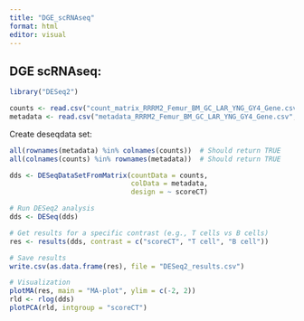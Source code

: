 ```yaml
---
title: "DGE_scRNAseq"
format: html
editor: visual
---
```


## DGE scRNAseq:

```r
library("DESeq2")
```

```r
counts <- read.csv("count_matrix_RRRM2_Femur_BM_GC_LAR_YNG_GY4_Gene.csv", row.names = 1,header = TRUE)
metadata <- read.csv("metadata_RRRM2_Femur_BM_GC_LAR_YNG_GY4_Gene.csv", row.names = 1)
```

Create deseqdata set:

```r
all(rownames(metadata) %in% colnames(counts))  # Should return TRUE
all(colnames(counts) %in% rownames(metadata))  # Should return TRUE
```

```r
dds <- DESeqDataSetFromMatrix(countData = counts,
                              colData = metadata,
                              design = ~ scoreCT)
```

```r
# Run DESeq2 analysis
dds <- DESeq(dds)
```

```r
# Get results for a specific contrast (e.g., T cells vs B cells)
res <- results(dds, contrast = c("scoreCT", "T cell", "B cell"))

```

```r
# Save results
write.csv(as.data.frame(res), file = "DESeq2_results.csv")
```

```r
# Visualization
plotMA(res, main = "MA-plot", ylim = c(-2, 2))
rld <- rlog(dds)
plotPCA(rld, intgroup = "scoreCT")
```
